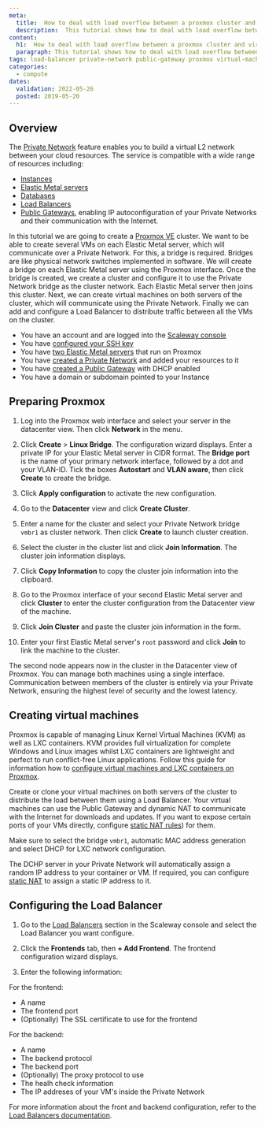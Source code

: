 ```yaml
---
meta:
  title:  How to deal with load overflow between a proxmox cluster and virtual machines on an Elastic Metal Server over Scaleway Private Networks
  description:  This tutorial shows how to deal with load overflow between a proxmox cluster and virtual machines on an Elastic Metal Server over Scaleway Private Networks
content:
  h1:  How to deal with load overflow between a proxmox cluster and virtual machines on an Elastic Metal Server over Scaleway Private Networks?
  paragraph: This tutorial shows how to deal with load overflow between a proxmox cluster and virtual machines on an Elastic Metal Server over Scaleway Private Networks
tags: load-balancer private-network public-gateway proxmox virtual-machine
categories:
  - compute
dates:
  validation: 2022-05-26
  posted: 2019-05-20
---
```


## Overview

The [Private Network](/network/vpc/quickstart/) feature enables you to build a virtual L2 network between your cloud resources. The service is compatible with a wide range of resources including: 
* [Instances](/compute/instances/quickstart/)
* [Elastic Metal servers](/compute/elastic-metal/quickstart/)
* [Databases](/managed-databases/postgresql-and-mysql/quickstart/)
* [Load Balancers](/en/docs/network/load-balancer/quickstart/)
* [Public Gateways](/network/vpc/concepts/#public-gateway), enabling IP autoconfiguration of your Private Networks and their communication with the Internet.

In this tutorial we are going to create a [Proxmox VE](https://www.proxmox.com/en/proxmox-ve) cluster. We want to be able to create several VMs on each Elastic Metal server, which will communicate over a Private Network. For this, a bridge is required. Bridges are like physical network switches implemented in software. We will create a bridge on each Elastic Metal server using the Proxmox interface. Once the bridge is created, we create a cluster and configure it to use the Private Network bridge as the cluster network. Each Elastic Metal server then joins this cluster. Next, we can create virtual machines on both servers of the cluster, which will communicate using the Private Network. Finally we can add and configure a Load Balancer to distribute traffic between all the VMs on the cluster. 

<Message type="requirement">

  - You have an account and are logged into the [Scaleway console](https://console.scaleway.com)
  - You have [configured your SSH key](/console/my-project/how-to/create-ssh-key)
  - You have [two Elastic Metal servers](/compute/instances/how-to/create-an-instance) that run on Proxmox
  - You have [created a Private Network](/network/vpc/how-to/use-private-networks/) and added your resources to it
  - You have [created a Public Gateway](/network/vpc/how-to/create-a-public-gateway/) with DHCP enabled
  - You have a domain or subdomain pointed to your Instance

</Message>

## Preparing Proxmox

1. Log into the Proxmox web interface and select your server in the datacenter view. Then click **Network** in the menu.

2. Click **Create** > **Linux Bridge**. The configuration wizard displays. Enter a private IP for your Elastic Metal server in CIDR format. The **Bridge port** is the name of your primary network interface, followed by a dot and your VLAN-ID. Tick the boxes **Autostart** and **VLAN aware**, then click **Create** to create the bridge.

    <Lightbox src="scaleway-px-create-linux-bridge.webp" alt="" />

3. Click **Apply configuration** to activate the new configuration.

4. Go to the **Datacenter** view and click **Create Cluster**. 

5. Enter a name for the cluster and select your Private Network bridge `vmbr1` as cluster network. Then click **Create** to launch cluster creation. 

6. Select the cluster in the cluster list and click **Join Information**. The cluster join information displays.

7. Click **Copy Information** to copy the cluster join information into the clipboard. 

8. Go to the Proxmox interface of your second Elastic Metal server and click **Cluster** to enter the cluster configuration from the Datacenter view of the machine. 

9. Click **Join Cluster** and paste the cluster join information in the form. 

10. Enter your first Elastic Metal server's `root` password and click **Join** to link the machine to the cluster. 

The second node appears now in the cluster in the Datacenter view of Proxmox. You can manage both machines using a single interface. Communication between members of the cluster is entirely via your Private Network, ensuring the highest level of security and the lowest latency. 

## Creating virtual machines

Proxmox is capable of managing Linux Kernel Virtual Machines (KVM) as well as LXC containers. KVM provides full virtualization for complete Windows and Linux images whilst LXC containers are lightweight and perfect to run conflict-free Linux applications. 
Follow this guide for information how to [configure virtual machines and LXC containers on Proxmox](https://www.scaleway.com/en/docs/tutorials/configure-failover-proxmox/).

Create or clone your virtual machines on both servers of the cluster to distribute the load between them using a Load Balancer. Your virtual machines can use the Public Gateway and dynamic NAT to communicate with the Internet for downloads and updates. If you want to expose certain ports of your VMs directly, configure [static NAT rules](/network/vpc/how-to/configure-a-public-gateway/#how-to-review-and-configure-nat)) for them. 


<Message type="tip">

  Make sure to select the bridge `vmbr1`, automatic MAC address generation and select DHCP for LXC network configuration.

  <Lightbox src="scaleway-px-create-vm.webp" alt="" />

  The DCHP server in your Private Network will automatically assign a random IP address to your container or VM. If required, you can configure [static NAT](/network/vpc/how-to/configure-a-public-gateway/#how-to-review-and-configure-dhcp) to assign a static IP address to it.

</Message>

## Configuring the Load Balancer

1. Go to the [Load Balancers](https://console.scaleway.com/load-balancer/lbs/) section in the Scaleway console and select the Load Balancer you want configure.

2. Click the **Frontends** tab, then **+ Add Frontend**. The frontend configuration wizard displays.

3. Enter the following information: 

  <Lightbox src="scaleway-px-create-frontend.webp" alt="" />

  For the frontend:
  * A name
  * The frontend port
  * (Optionally) The SSL certificate to use for the frontend

  For the backend:
  * A name
  * The backend protocol 
  * The backend port 
  * (Optionally) The proxy protocol to use
  * The healh check information
  * The IP addreses of your VM's inside the Private Network

  <Message type="tip">

  For more information about the front and backend configuration, refer to the [Load Balancers documentation](/network/load-balancer/how-to/manage-frontends-and-backends/).

  </Message>

